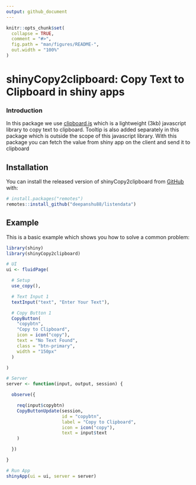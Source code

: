 ```yaml
---
output: github_document
---
```


```r
knitr::opts_chunk$set(
  collapse = TRUE,
  comment = "#>",
  fig.path = "man/figures/README-",
  out.width = "100%"
)
```

# shinyCopy2clipboard: Copy Text to Clipboard in shiny apps

<!-- badges: start -->
<!-- badges: end -->

### Introduction
In this package we use [clipboard.js](https://clipboardjs.com/) which is a lightweight (3kb) javascript library to copy text to clipboard. Tooltip is also added separately in this package which is outside the scope of this javascript library. With this package you can fetch the value from shiny app on the client and send it to clipboard


## Installation

You can install the released version of shinyCopy2clipboard from [GitHub](https://github.com/) with:

``` r
# install.packages("remotes")
remotes::install_github("deepanshu88/listendata")
```

## Example

This is a basic example which shows you how to solve a common problem:

```r
library(shiny)
library(shinyCopy2clipboard)

# UI
ui <- fluidPage(

  # Setup
  use_copy(),

  # Text Input 1
  textInput("text", "Enter Your Text"),

  # Copy Button 1
  CopyButton(
    "copybtn",
    "Copy to Clipboard",
    icon = icon("copy"),
    text = "No Text Found",
    class = "btn-primary",
    width = "150px"
  )

)

# Server
server <- function(input, output, session) {

  observe({

    req(input$copybtn)
    CopyButtonUpdate(session,
                     id = "copybtn",
                     label = "Copy to Clipboard",
                     icon = icon("copy"),
                     text = input$text
    )

  })

}

# Run App
shinyApp(ui = ui, server = server)

```
